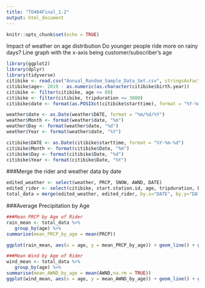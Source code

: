```yaml
---
title: "TO404Final_1.2"
output: html_document
---
```


```r
knitr::opts_chunk$set(echo = TRUE)
```

Impact of weather on age distribution
Do younger people ride more on rainy days?
Line graph with the x-axis being customer/subscriber’s age 
```r
library(ggplot2)
library(dplyr)
library(tidyverse)
citibike <- read.csv("Annual_Random_Sample_Data_Set.csv", stringsAsFactors = TRUE)
citibike$age<- 2019 - as.numeric(as.character(citibike$birth.year))
citibike <- filter(citibike, age <= 80)
citibike <- filter(citibike, tripduration <= 3000)
citibike$date <- format(as.POSIXct(citibike$starttime), format = "%Y-%m-%d")
```

```r
weather$date <- as.Date(weather$DATE, format = "%m/%d/%Y")
weather$Month <- format(weather$date, "%m")
weather$Day <- format(weather$date, "%d")
weather$Year <- format(weather$date, "%Y")

citibike$DATE <- as.Date(citibike$starttime, format = "%Y-%m-%d")
citibike$Month <- format(citibike$Date, "%m")
citibike$Day <- format(citibike$Date, "%d")
citibike$Year <- format(citibike$Date, "%Y")
```

###Merge the rider and weather data by date
```r
edited_weather <- select(weather, PRCP, SNOW, AWND, DATE)
edited_rider <- select(citibike, start.station.id, age, tripduration, DATE)
total_data = merge(edited_weather, edited_rider, by.x="DATE", by.y="DATE", all.x=TRUE)
```

###Average Precipitation by Age
```r
###Mean PRCP by Age of Rider
rain_mean <- total_data %>% 
   group_by(age) %>%
summarise(mean_PRCP_by_age = mean(PRCP))

ggplot(rain_mean, aes(x = age, y = mean_PRCP_by_age)) + geom_line() + geom_smooth() 
```

```r
###Mean Wind by Age of Rider
wind_mean <- total_data %>% 
   group_by(age) %>%
summarise(mean_AWND_by_age = mean(AWND,na.rm = TRUE))
ggplot(wind_mean, aes(x = age, y = mean_AWND_by_age)) + geom_line() + geom_smooth() 
```


